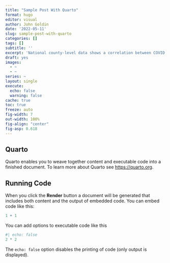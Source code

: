 ```yaml
---
title: "Sample Post With Quarto"
format: hugo
editor: visual
author: John Goldin
date: '2022-05-11'
slug: sample-post-with-quarto
categories: []
tags: []
subtitle: ''
excerpt: 'National county-level data shows a correlation between COVID vaccinatioin rates and 2020 Trump vote share. This post will do something similar at the level of Connecticut towns.'
draft: yes
images:
  - ~
  - ~
series: ~
layout: single
execute:
  echo: false
  warning: false
cache: true
toc: true
freeze: auto
fig-width: 7
out-width: 100%
fig-align: "center"
fig-asp: 0.618  
---
```


## Quarto

Quarto enables you to weave together content and executable code into a finished document. To learn more about Quarto see <https://quarto.org>.

## Running Code

When you click the **Render** button a document will be generated that includes both content and the output of embedded code. You can embed code like this:

```r
1 + 1
```

You can add options to executable code like this

```r
#| echo: false
2 * 2
```

The `echo: false` option disables the printing of code (only output is displayed).
